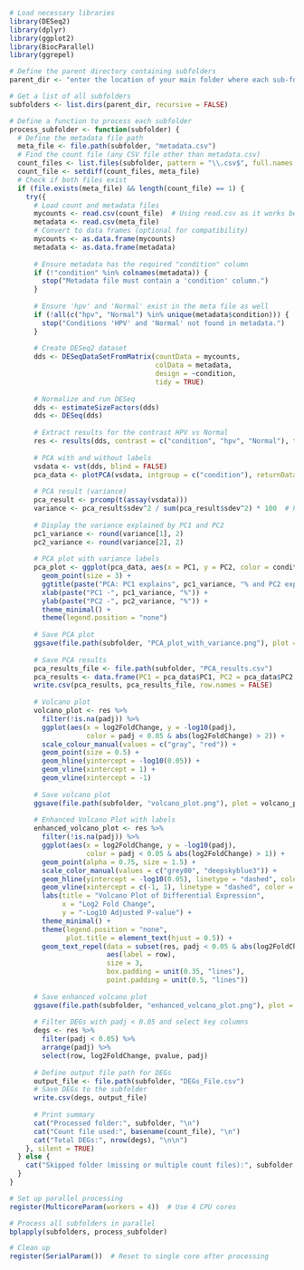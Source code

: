 ```r
# Load necessary libraries
library(DESeq2)
library(dplyr)
library(ggplot2)
library(BiocParallel)
library(ggrepel)

# Define the parent directory containing subfolders
parent_dir <- "enter the location of your main folder where each sub-folders is located"

# Get a list of all subfolders
subfolders <- list.dirs(parent_dir, recursive = FALSE)

# Define a function to process each subfolder
process_subfolder <- function(subfolder) {
  # Define the metadata file path
  meta_file <- file.path(subfolder, "metadata.csv")
  # Find the count file (any CSV file other than metadata.csv)
  count_files <- list.files(subfolder, pattern = "\\.csv$", full.names = TRUE)
  count_file <- setdiff(count_files, meta_file)
  # Check if both files exist
  if (file.exists(meta_file) && length(count_file) == 1) {
    try({
      # Load count and metadata files
      mycounts <- read.csv(count_file)  # Using read.csv as it works better for CSV files
      metadata <- read.csv(meta_file)
      # Convert to data frames (optional for compatibility)
      mycounts <- as.data.frame(mycounts)
      metadata <- as.data.frame(metadata)
      
      # Ensure metadata has the required "condition" column
      if (!"condition" %in% colnames(metadata)) {
        stop("Metadata file must contain a 'condition' column.")
      }
      
      # Ensure 'hpv' and 'Normal' exist in the meta file as well
      if (!all(c("hpv", "Normal") %in% unique(metadata$condition))) {
        stop("Conditions 'HPV' and 'Normal' not found in metadata.")
      }
      
      # Create DESeq2 dataset
      dds <- DESeqDataSetFromMatrix(countData = mycounts, 
                                    colData = metadata, 
                                    design = ~condition, 
                                    tidy = TRUE)
      
      # Normalize and run DESeq
      dds <- estimateSizeFactors(dds)
      dds <- DESeq(dds)
      
      # Extract results for the contrast HPV vs Normal
      res <- results(dds, contrast = c("condition", "hpv", "Normal"), tidy = TRUE)
      
      # PCA with and without labels
      vsdata <- vst(dds, blind = FALSE)
      pca_data <- plotPCA(vsdata, intgroup = c("condition"), returnData = TRUE)
      
      # PCA result (variance)
      pca_result <- prcomp(t(assay(vsdata)))
      variance <- pca_result$sdev^2 / sum(pca_result$sdev^2) * 100  # Percentage variance explained by each PC
      
      # Display the variance explained by PC1 and PC2
      pc1_variance <- round(variance[1], 2)
      pc2_variance <- round(variance[2], 2)
      
      # PCA plot with variance labels
      pca_plot <- ggplot(pca_data, aes(x = PC1, y = PC2, color = condition)) +
        geom_point(size = 3) +
        ggtitle(paste("PCA: PC1 explains", pc1_variance, "% and PC2 explains", pc2_variance, "% of the variance")) +
        xlab(paste("PC1 -", pc1_variance, "%")) +
        ylab(paste("PC2 -", pc2_variance, "%")) +
        theme_minimal() +
        theme(legend.position = "none")
      
      # Save PCA plot
      ggsave(file.path(subfolder, "PCA_plot_with_variance.png"), plot = pca_plot, dpi = 300, width = 10, height = 8)
      
      # Save PCA results
      pca_results_file <- file.path(subfolder, "PCA_results.csv")
      pca_results <- data.frame(PC1 = pca_data$PC1, PC2 = pca_data$PC2, condition = pca_data$condition)
      write.csv(pca_results, pca_results_file, row.names = FALSE)
      
      # Volcano plot
      volcano_plot <- res %>%
        filter(!is.na(padj)) %>%
        ggplot(aes(x = log2FoldChange, y = -log10(padj),
                   color = padj < 0.05 & abs(log2FoldChange) > 2)) +
        scale_colour_manual(values = c("gray", "red")) +
        geom_point(size = 0.5) +
        geom_hline(yintercept = -log10(0.05)) +
        geom_vline(xintercept = 1) +
        geom_vline(xintercept = -1)
      
      # Save volcano plot
      ggsave(file.path(subfolder, "volcano_plot.png"), plot = volcano_plot, dpi = 300, width = 10, height = 8)
      
      # Enhanced Volcano Plot with labels
      enhanced_volcano_plot <- res %>%
        filter(!is.na(padj)) %>%
        ggplot(aes(x = log2FoldChange, y = -log10(padj),
                   color = padj < 0.05 & abs(log2FoldChange) > 1)) +
        geom_point(alpha = 0.75, size = 1.5) +
        scale_color_manual(values = c("grey80", "deepskyblue3")) +
        geom_hline(yintercept = -log10(0.05), linetype = "dashed", color = "red") +
        geom_vline(xintercept = c(-1, 1), linetype = "dashed", color = "red") +
        labs(title = "Volcano Plot of Differential Expression",
             x = "Log2 Fold Change",
             y = "-Log10 Adjusted P-value") +
        theme_minimal() +
        theme(legend.position = "none",
              plot.title = element_text(hjust = 0.5)) +
        geom_text_repel(data = subset(res, padj < 0.05 & abs(log2FoldChange) > 1),
                        aes(label = row),
                        size = 3,
                        box.padding = unit(0.35, "lines"),
                        point.padding = unit(0.5, "lines"))
      
      # Save enhanced volcano plot
      ggsave(file.path(subfolder, "enhanced_volcano_plot.png"), plot = enhanced_volcano_plot, dpi = 300, width = 10, height = 8)
      
      # Filter DEGs with padj < 0.05 and select key columns
      degs <- res %>%
        filter(padj < 0.05) %>%
        arrange(padj) %>%
        select(row, log2FoldChange, pvalue, padj)
      
      # Define output file path for DEGs
      output_file <- file.path(subfolder, "DEGs_File.csv")
      # Save DEGs to the subfolder
      write.csv(degs, output_file)
      
      # Print summary
      cat("Processed folder:", subfolder, "\n")
      cat("Count file used:", basename(count_file), "\n")
      cat("Total DEGs:", nrow(degs), "\n\n")
    }, silent = TRUE)
  } else {
    cat("Skipped folder (missing or multiple count files):", subfolder, "\n")
  }
}

# Set up parallel processing
register(MulticoreParam(workers = 4))  # Use 4 CPU cores

# Process all subfolders in parallel
bplapply(subfolders, process_subfolder)

# Clean up
register(SerialParam())  # Reset to single core after processing

```


